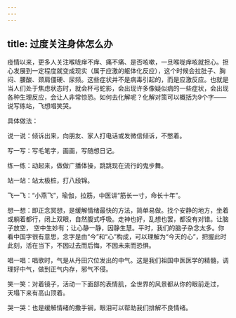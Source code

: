 ```yaml
---
---
---
```

title: 过度关注身体怎么办
---



疫情以来，更多人关注喉咙痒不痒、痛不痛、是否咳嗽，一旦喉咙痒咳就担心。担心发展到一定程度就变成现实（属于应激的躯体化反应），这个时候会拉肚子、胸闷、腰酸、颈肩僵硬、尿频。这些症状并不是病毒引起的，而是应激反应。也就是当人们处于焦虑状态时，就会杯弓蛇影，会出现许多像疑似病的一些症状，会出现各种生理反应，会让人非常惊恐。如何去化解呢？化解对策可以概括为9个字——说写练站，飞想唱笑哭。

具体做法：

说一说：倾诉出来，向朋友、家人打电话或发微信倾诉，不憋着。

写一写：写毛笔字，画画，写随想日记。

练一练：动起来，做做广播体操，跳跳现在流行的鬼步舞。

站一站：站太极桩，打八段锦。

飞一飞：“小燕飞”，瑜伽，拉筋，中医讲“筋长一寸，命长十年”。

想一想：即正念冥想，是缓解情绪最快的方法，简单易做。找个安静的地方，坐着或躺着都行，闭上双眼，自然腹式呼吸。走神也好，乱想也罢，都没有对错。让脑子放空， 空中生妙有；让心静一静，因静生慧。平时，我们的脑子杂念太多。你看中国字很有意思，念字是由“今”和“心”构成，可以理解为“今天的心”，把握此时此刻，活在当下，不因过去而后悔，不因未来而恐惧。

唱一唱：唱歌时，气是从丹田穴位发出的中气。这是我们祖国中医医学的精髓，调理好中气，做到正气内存，邪气不侵。

笑一笑：对着镜子，活动一下面部的表情肌，全世界的风景都从你的眼前走过， 天塌下来有高山顶着。

哭一哭：也是缓解情绪的撒手锏，眼泪可以帮助我们排解不良情绪。